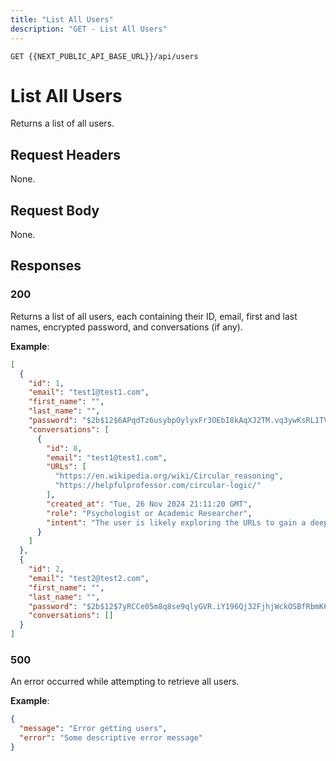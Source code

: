 ```yaml
---
title: "List All Users"
description: "GET - List All Users"
---
```

```
GET {{NEXT_PUBLIC_API_BASE_URL}}/api/users
```

# List All Users

Returns a list of all users.

## Request Headers

None.

## Request Body

None.

## Responses

### 200
Returns a list of all users, each containing their ID, email, first and last names, encrypted password, 
and conversations (if any). 

**Example**:  
```json
[
  {
    "id": 1,
    "email": "test1@test1.com",
    "first_name": "",
    "last_name": "",
    "password": "$2b$12$6APqdTz6usybpOylyxFr3OEbI8kAqXJ2TM.vq3ywKsRL1TVrFN9t.",
    "conversations": [
      {
        "id": 8,
        "email": "test1@test1.com",
        "URLs": [
          "https://en.wikipedia.org/wiki/Circular_reasoning",
          "https://helpfulprofessor.com/circular-logic/"
        ],
        "created_at": "Tue, 26 Nov 2024 21:11:20 GMT",
        "role": "Psychologist or Academic Researcher",
        "intent": "The user is likely exploring the URLs to gain a deeper understanding of circular logic, particularly its implications in psychology and how it manifests in everyday reasoning, despite not being interested in the relationship between premises and conclusions."
      }
    ]
  },
  {
    "id": 2,
    "email": "test2@test2.com",
    "first_name": "",
    "last_name": "",
    "password": "$2b$12$7yRCCe05m8q8se9qlyGVR.iY196Qj32FjhjWckOSBfRbmK67HOAOq",
    "conversations": []
  }
]
```

### 500
An error occurred while attempting to retrieve all users.

**Example**:  
```json
{
  "message": "Error getting users",
  "error": "Some descriptive error message"
}
```